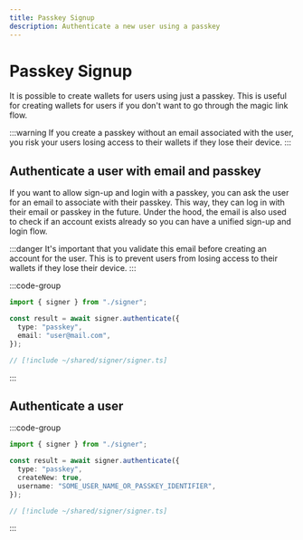 ```yaml
---
title: Passkey Signup
description: Authenticate a new user using a passkey
---
```


# Passkey Signup

It is possible to create wallets for users using just a passkey. This is useful for creating wallets for users if you don't want to go through the magic link flow.

:::warning
If you create a passkey without an email associated with the user, you risk your users losing access to their wallets if they lose their device.
:::

## Authenticate a user with email and passkey

If you want to allow sign-up and login with a passkey, you can ask the user for an email to associate with their passkey. This way, they can log in with their email or passkey in the future. Under the hood, the email is also used to check if an account exists already so you can have a unified sign-up and login flow.

:::danger
It's important that you validate this email before creating an account for the user. This is to prevent users from losing access to their wallets if they lose their device.
:::

:::code-group

```ts twoslash [example.ts]
import { signer } from "./signer";

const result = await signer.authenticate({
  type: "passkey",
  email: "user@mail.com",
});
```

```ts twoslash [signer] filename="signer.ts"
// [!include ~/shared/signer/signer.ts]
```

:::

## Authenticate a user

:::code-group

```ts twoslash [example.ts]
import { signer } from "./signer";

const result = await signer.authenticate({
  type: "passkey",
  createNew: true,
  username: "SOME_USER_NAME_OR_PASSKEY_IDENTIFIER",
});
```

```ts twoslash [signer] filename="signer.ts"
// [!include ~/shared/signer/signer.ts]
```

:::
